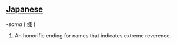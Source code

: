 ==[[Japanese]]==
''-sama'' ( [[様]] )
#An honorific ending for names that indicates extreme reverence.